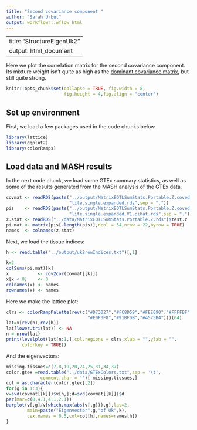 ```yaml
---
title: "Second covariance component "
author: "Sarah Urbut"
output: workflowr::wflow_html
---
```


---
title: "StructureEigenUk2"
output: html_document
---

Here we plot the correlation matrix for the second covariance
component. Its mixture weight isn't quite as high as the [dominant
covariance matrix](Fig.Uk3.html), but still quite strong.

```r
knitr::opts_chunk$set(collapse = TRUE, fig.width = 8,
                      fig.height = 4,fig.align = "center")
```

## Set up environment

First, we load a few packages used in the code chunks below.

```r
library(lattice)
library(ggplot2)
library(colorRamps)
```

## Load data and MASH results

In the next code chunk, we load some GTEx summary statistics, as well
as some of the results generated from the MASH analysis of the GTEx
data.

```r
covmat <- readRDS(paste("../output/MatrixEQTLSumStats.Portable.Z.coved.K3.P3",
                        "lite.single.expanded.rds",sep = "."))
pis    <- readRDS(paste("../output/MatrixEQTLSumStats.Portable.Z.coved.K3.P3",
                        "lite.single.expanded.V1.pihat.rds",sep = "."))$pihat
z.stat <- readRDS("../data/MatrixEQTLSumStats.Portable.Z.rds")$test.z
pi.mat <- matrix(pis[-length(pis)],ncol = 54,nrow = 22,byrow = TRUE)
names  <- colnames(z.stat)
```

Next, we load the tissue indices:

```r
h <- read.table("../output/uk2rowIndices.txt")[,1]
```

```r
k=2
colSums(pi.mat)[k]
x           <- cov2cor(covmat[[k]])
x[x < 0]    <- 0
colnames(x) <- names
rownames(x) <- names
```

Here we make the lattice plot:

```r
clrs <- colorRampPalette(rev(c("#D73027","#FC8D59","#FEE090","#FFFFBF",
                               "#E0F3F8","#91BFDB","#4575B4")))(64)
lat=x[rev(h),rev(h)]
lat[lower.tri(lat)] <- NA
n = nrow(lat)
print(levelplot(lat[n:1,],col.regions = clrs,xlab = "",ylab = "",
      colorkey = TRUE))
```

And the eigenvectors:

```r
missing.tissues=c(7,8,19,20,24,25,31,34,37)
color.gtex =read.table("../data/GTExColors.txt",sep = '\t',
             comment.char = '')[-missing.tissues,]
col = as.character(color.gtex[,2])
for(g in 1:3){
v=svd(covmat[[k]])$v[h,];d=svd(covmat[[k]])$d
par(mar=c(8,4.1,4.1,2.1))
barplot(v[,g]/v[which.max(abs(v[,g])),g],las=2,
        main=paste("Eigenvector",g,"of Uk",k),
        cex.names = 0.5,col=col[h],names=names[h])
}
````
